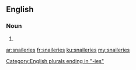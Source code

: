 ==English==

===Noun===
{{head|en}}

# {{plural of|snailery}}

[[Category:English plurals ending in "-ies"]]

[[ar:snaileries]]
[[fr:snaileries]]
[[ku:snaileries]]
[[my:snaileries]]